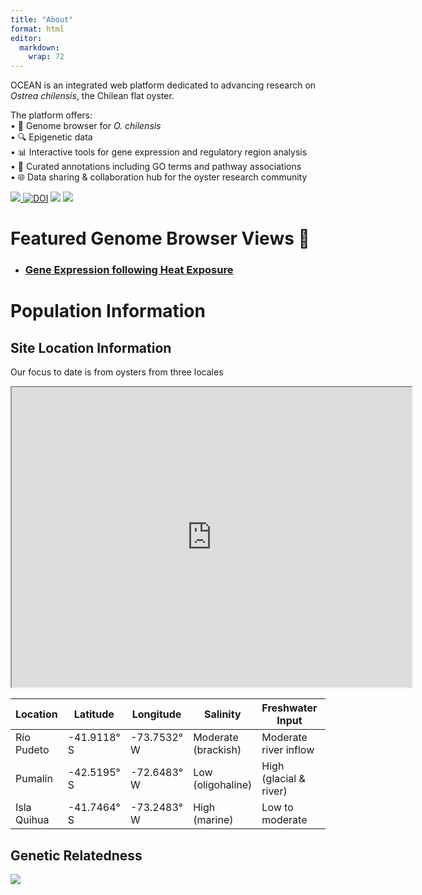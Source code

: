 ```yaml
---
title: "About"
format: html 
editor: 
  markdown: 
    wrap: 72
---
```


OCEAN is an integrated web platform dedicated to advancing research on *Ostrea chilensis*, the Chilean flat oyster.

The platform offers:\
• 🧬 Genome browser for *O. chilensis*\
• 🔍 Epigenetic data\
• 📊 Interactive tools for gene expression and regulatory region analysis\
• 🧠 Curated annotations including GO terms and pathway associations\
• 🌐 Data sharing & collaboration hub for the oyster research community

::: badges
<p><a href="https://github.com/RobertsLab/OCEAN/releases">
<img src="https://img.shields.io/github/v/release/RobertsLab/OCEAN"/>
</a>
<a href="https://doi.org/10.5281/zenodo.16107396"><img src="https://zenodo.org/badge/1018173021.svg" alt="DOI"/></a>
<img src="https://img.shields.io/github/last-commit/RobertsLab/OCEAN"/>
<img src="https://img.shields.io/badge/jbrowse-v3.6.4-darkblue"/></p>
:::




# Featured Genome Browser Views 👀


- ### [Gene Expression following Heat Exposure](https://robertslab.github.io/OCEAN/jbrowse/?session=share-bS-rRTROpE&password=r9vWX)





# Population Information 


## Site Location Information

Our focus to date is from oysters from three locales

<iframe src="https://www.google.com/maps/d/u/0/embed?mid=19nWyrDGOjq34Fy3nmXB-walLF1yjNdY&ehbc=2E312F&noprof=1" width="640" height="480"></iframe>

| Location      | Latitude    | Longitude    | Salinity         | Freshwater Input        | Tidal Exchange | Stratification      | Human Influence  |
|---------------|-------------|--------------|------------------|-------------------------|----------------|---------------------|------------------|
| Río Pudeto    | -41.9118° S | -73.7532° W  | Moderate (brackish) | Moderate river inflow | Moderate       | Moderate            | Moderate         |
| Pumalín       | -42.5195° S | -72.6483° W  | Low (oligohaline) | High (glacial & river) | Low            | Strongly stratified | Low (pristine)   |
| Isla Quihua   | -41.7464° S | -73.2483° W  | High (marine)    | Low to moderate         | High           | Weak (well-mixed)   | Moderate to high |


## Genetic Relatedness

![](http://gannet.fish.washington.edu/seashell/snaps/Monosnap_Monosnap_2025-08-03_15-06-38.png)
